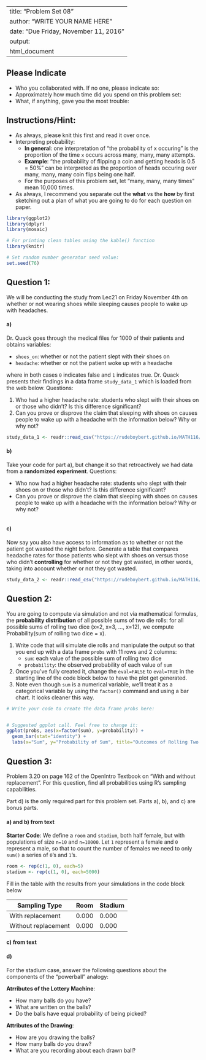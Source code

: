 
---
title: "Problem Set 08"
author: "WRITE YOUR NAME HERE"
date: "Due Friday, November 11, 2016"
output:
  html_document
---



## Please Indicate

* Who you collaborated with. If no one, please indicate so: 
* Approximately how much time did you spend on this problem set: 
* What, if anything, gave you the most trouble: 



## Instructions/Hint:

* As always, please knit this first and read it over once.
* Interpreting probability:
    + **In general**: one interpretation of "the probability of x occuring" is 
    the proportion of the time `x` occurs across many, many, many
    attempts.
    + **Example**: "the probability of flipping a coin and getting heads is
    0.5 = 50%" can be interpreted as the proportion of heads occuring over many,
    many, many coin flips being one half.
    + For the purposes of this problem set, let "many, many, many times" mean 
    10,000 times.
* As always, I recommend you separate out the **what** vs the **how** by first 
sketching out a plan of what you are going to do for each question on paper.

```r
library(ggplot2)
library(dplyr)
library(mosaic)

# For printing clean tables using the kable() function
library(knitr)

# Set random number generator seed value:
set.seed(76)
```



## Question 1:

We will be conducting the study from Lec21 on Friday November 4th on whether or
not wearing shoes while sleeping causes people to wake up with headaches.

#### a)

Dr. Quack goes through the medical files for 1000 of their patients and obtains 
variables:

* `shoes_on`: whether or not the patient slept with their shoes on
* `headache`: whether or not the patient woke up with a headache

where in both cases `0` indicates false and `1` indicates true. Dr. Quack 
presents their findings in a data frame `study_data_1` which is loaded from the
web below. Questions:

1. Who had a higher headache rate: students who slept with their shoes on or those
who didn't? Is this difference significant?
1. Can you prove or disprove the claim that sleeping with shoes on causes people
to wake up with a headache with the information below? Why or why not?

```r
study_data_1 <- readr::read_csv("https://rudeboybert.github.io/MATH116/assets/PS/study_data_1.csv")

```



#### b)

Take your code for part a), but change it so that retroactively we had data from
a **randomized experiment**. Questions:

* Who now had a higher headache rate: students who slept with their shoes on or those
who didn't? Is this difference significant?
* Can you prove or disprove the claim that sleeping with shoes on causes people
to wake up with a headache with the information below? Why or why not?


```r

```


#### c)

Now say you also have access to information as to whether or not the patient got
wasted the night before. Generate a table that compares headache rates for those
patients who slept with shoes on versus those who didn't **controlling** for 
whether or not they got wasted, in other words, taking into account whether or
not they got wasted.

```r
study_data_2 <- readr::read_csv("https://rudeboybert.github.io/MATH116/assets/PS/study_data_2.csv")

```




## Question 2:

You are going to compute via simulation and not via mathematical formulas, the 
**probability distribution** of all possible sums of two die rolls: for all 
possible sums of rolling two dice (x=2, x=3, ..., x=12), we compute
Probability(sum of rolling two dice = x).

1. Write code that will simulate die rolls and manipulate the output so that
you end up with a data frame `probs` with 11 rows and 2 columns:
    + `sum`: each value of the possible sum of rolling two dice
    + `probability`: the observed probability of each value of `sum`
1. Once you've fully created it, change the `eval=FALSE` to `eval=TRUE` in the 
starting line of the code block below to have the plot get generated.
1. Note even though `sum` is a numerical variable, we'll treat it as a 
categorical variable by using the `factor()` command and using a bar chart. It 
looks cleaner this way.

```r
# Write your code to create the data frame probs here:


# Suggested ggplot call. Feel free to change it:
ggplot(probs, aes(x=factor(sum), y=probability)) +
  geom_bar(stat="identity") +
  labs(x="Sum", y="Probability of Sum", title="Outcomes of Rolling Two Dice")
```




## Question 3:

Problem 3.20 on page 162 of the OpenIntro Textbook on "With and without 
replacement". For this question, find all probabilities using R's sampling 
capabilities.

Part d) is the only required part for this problem set. Parts a), b), and c) are 
bonus parts.

#### a) and b) from text

**Starter Code**: We define a `room` and `stadium`, both half female, but with 
populations of size `n=10` and `n=10000`. Let `1` represent a female and `0` 
represent a male, so that to count the number of females we need to only `sum()`
a series of `0`'s and `1`'s.

```r
room <- rep(c(1, 0), each=5)
stadium <- rep(c(1, 0), each=5000)

```

Fill in the table with the results from your simulations in the code block below

Sampling Type        | Room   | Stadium
-------------------- | -------| -------
With replacement     | 0.000  | 0.000
Without replacement  | 0.000  | 0.000


#### c) from text


#### d)

For the stadium case, answer the following questions about the components of the
"powerball" analogy:

**Atrributes of the Lottery Machine**:

* How many balls do you have?
* What are written on the balls?
* Do the balls have equal probability of being picked?


**Attributes of the Drawing**:

* How are you drawing the balls?
* How many balls do you draw? 
* What are you recording about each drawn ball?




